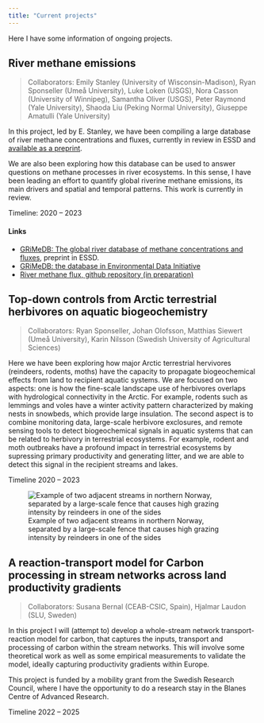 ```yaml
---
title: "Current projects"
---
```


Here I have some information of ongoing projects.

## River methane emissions

> Collaborators: Emily Stanley (University of Wisconsin-Madison), Ryan Sponseller (Umeå University), Luke Loken (USGS), Nora Casson (University of Winnipeg), Samantha Oliver (USGS), Peter Raymond (Yale University), Shaoda Liu (Peking Normal University), Giuseppe Amatulli (Yale University)

In this project, led by E. Stanley, we have been compiling a large database of river methane concentrations and fluxes, currently in review in ESSD and [available as a preprint](https://essd.copernicus.org/preprints/essd-2022-346/). 

We are also been exploring how this database can be used to answer questions on methane processes in river ecosystems. In this sense, I have been leading an effort to quantify global riverine methane emissions, its main drivers and spatial and temporal patterns. This work is currently in review.

Timeline: 2020 -- 2023
 
#### Links
- [GRiMeDB: The global river database of methane concentrations and fluxes](https://essd.copernicus.org/preprints/essd-2022-346/), preprint in ESSD.
- [GRiMeDB: the database in Environmental Data Initiative](https://doi.org/10.6073/pasta/b7d1fba4f9a3e365c9861ac3b58b4a90) 
- [River methane flux, github repository (in preparation)](https://github.com/rocher-ros/RiverMethaneFlux)


## Top-down controls from Arctic terrestrial herbivores on aquatic biogeochemistry

> Collaborators: Ryan Sponseller, Johan Olofsson, Matthias Siewert (Umeå University), Karin Nilsson (Swedish University of Agricultural Sciences)

Here we have been exploring how major Arctic terrestrial hervivores (reindeers, rodents, moths) have the capacity to propagate biogeochemical effects from land to recipient aquatic systems. We are focused on two aspects: one is how the fine-scale landscape use of herbivores overlaps with hydrological connectivity in the Arctic. For example, rodents such as lemmings and voles have a winter activity pattern characterized by making nests in snowbeds, which provide large insulation. The second aspect is to combine monitoring data, large-scale  herbivore exclosures, and remote sensing tools to detect biogeochemical signals in aquatic systems that can be related to herbivory in terrestrial ecosystems. For example, rodent and moth outbreaks have a profound impact in terrestrial ecosystems by supressing primary productivity and generating litter, and we are able to detect this signal in the recipient streams and lakes.

Timeline 2020 -- 2023

![Example of two adjacent streams in northern Norway, separated by a large-scale fence that causes high grazing intensity by reindeers in one of the sides](images/reisa.png)

## A reaction-transport model for Carbon processing in stream networks across land productivity gradients

> Collaborators: Susana Bernal (CEAB-CSIC, Spain), Hjalmar Laudon (SLU, Sweden)

In this project I will (attempt to) develop a whole-stream network transport-reaction model for carbon, that captures the inputs, transport and processing of carbon within the stream networks. This will involve some theoretical work as well as some empirical measurements to validate the model, ideally capturing productivity gradients within Europe.

This project is funded by a mobility grant from the Swedish Research Council, where I have the opportunity to do a research stay in the Blanes Centre of Advanced Research.


Timeline 2022 -- 2025




